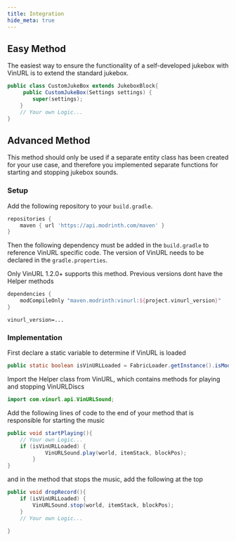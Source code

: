 ```yaml
---
title: Integration
hide_meta: true
---
```


## Easy Method

The easiest way to ensure the functionality of a self-developed jukebox with VinURL is to extend the standard jukebox.
```java
public class CustomJukeBox extends JukeboxBlock{
     public CustomJukeBox(Settings settings) {
        super(settings);
    }
    // Your own Logic...
}
```

## Advanced Method

This method should only be used if a separate entity class has been created for your use case, and therefore you implemented separate functions for starting and stopping jukebox sounds.

### Setup

Add the following repository to your `build.gradle`.

```groovy title="build.gradle"
repositories {
    maven { url 'https://api.modrinth.com/maven' }
}
```

Then the following dependency must be added in the `build.gradle` to reference VinURL specific code. The version of VinURL needs to be declared in the `gradle.properties`.

<Callout variant="warning">
    Only VinURL 1.2.0+ supports this method. Previous versions dont have the Helper methods
</Callout>


```groovy title="build.gradle"
dependencies {
    modCompileOnly "maven.modrinth:vinurl:${project.vinurl_version}"
}
```

```.properties title="gradle.properties"
vinurl_version=...
```

### Implementation

First declare a static variable to determine if VinURL is loaded

```java
public static boolean isVinURLLoaded = FabricLoader.getInstance().isModLoaded("vinurl");
```

Import the Helper class from VinURL, which contains methods for playing and stopping VinURLDiscs

```java
import com.vinurl.api.VinURLSound;
```

Add the following lines of code to the end of your method that is responsible for starting the music

```java
public void startPlaying(){
    // Your own Logic...
    if (isVinURLLoaded) {
            VinURLSound.play(world, itemStack, blockPos);
        }
}
```

and in the method that stops the music, add the following at the top


```java
public void dropRecord(){
    if (isVinURLLoaded) {
		VinURLSound.stop(world, itemStack, blockPos);
	}
    // Your own Logic...

}
```